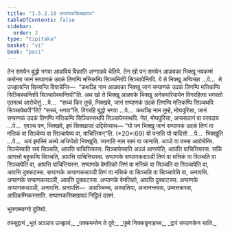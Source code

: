 ```yaml
---
title: "1.5.2.10 सप्पाणकसिक्खापद"
tableOfContents: false
sidebar:
  order: 2
type: "tipitaka"
basket: "vi"
book: "paci"
---
```



<DynamicBreadcrumb />

<Division number="139" book="paci">

<Paragraph number="473" book="paci">
तेन समयेन बुद्धो भगवा आळवियं विहरति अग्गाळवे चेतिये. तेन खो पन समयेन आळवका भिक्खू नवकम्मं करोन्ता जानं सप्पाणकं उदकं तिणम्पि मत्तिकम्पि सिञ्चन्तिपि सिञ्चापेन्तिपि. ये ते भिक्खू अप्पिच्छा …पे…  ते उज्झायन्ति खिय्यन्ति विपाचेन्ति—  “कथञ्हि नाम आळवका भिक्खू जानं सप्पाणकं उदकं तिणम्पि मत्तिकम्पि सिञ्चिस्सन्तिपि सिञ्चापेस्सन्तिपी”ति. अथ खो ते भिक्खू आळवके भिक्खू अनेकपरियायेन विगरहित्वा भगवतो एतमत्थं आरोचेसुं …पे…  “सच्चं किर तुम्हे, भिक्खवे, जानं सप्पाणकं उदकं तिणम्पि मत्तिकम्पि सिञ्चथपि सिञ्चापेथपी”ति? “सच्चं, भगवा”ति. विगरहि बुद्धो भगवा …पे…  कथञ्हि नाम तुम्हे, मोघपुरिसा, जानं सप्पाणकं उदकं तिणम्पि मत्तिकम्पि सिञ्चिस्सथपि सिञ्चापेस्सथपि. नेतं, मोघपुरिसा, अप्पसन्नानं वा पसादाय …पे…  एवञ्च पन, भिक्खवे, इमं सिक्खापदं उद्दिसेय्याथ—
</Paragraph>

</Division>
<Division number="140" book="paci">

<Paragraph number="474" book="paci">
<Emphasis>“यो पन भिक्खु जानं सप्पाणकं उदकं तिणं वा मत्तिकं वा सिञ्चेय्य वा सिञ्चापेय्य वा, पाचित्तियन्”</Emphasis>ति. (*20*:<Emphasis>69</Emphasis>)
</Paragraph>

</Division>
<Division number="141" book="paci">

<Paragraph number="475" book="paci">
<Emphasis>यो पना</Emphasis>ति यो यादिसो …पे…  <Emphasis>भिक्खू</Emphasis>ति …पे…  अयं इमस्मिं अत्थे अधिप्पेतो भिक्खूति.
</Paragraph>

<Paragraph number="476" book="paci">
<Emphasis>जानाति</Emphasis> नाम सामं वा जानाति. अञ्ञे वा तस्स आरोचेन्ति.
</Paragraph>

<Paragraph number="477" book="paci">
<Emphasis>सिञ्चेय्या</Emphasis>ति सयं सिञ्चति, आपत्ति पाचित्तियस्स.
</Paragraph>

<Paragraph number="478" book="paci">
<Emphasis>सिञ्चापेय्या</Emphasis>ति अञ्ञं आणापेति, आपत्ति पाचित्तियस्स. सकिं आणत्तो बहुकम्पि सिञ्चति, आपत्ति पाचित्तियस्स.
</Paragraph>

</Division>
<Division number="142" book="paci">

<Paragraph number="479" book="paci">
सप्पाणके सप्पाणकसञ्ञी तिणं वा मत्तिकं वा सिञ्चति वा सिञ्चापेति वा, आपत्ति पाचित्तियस्स. सप्पाणके वेमतिको तिणं वा मत्तिकं वा सिञ्चति वा सिञ्चापेति वा, आपत्ति दुक्कटस्स. सप्पाणके अप्पाणकसञ्ञी तिणं वा मत्तिकं वा सिञ्चति वा सिञ्चापेति वा, अनापत्ति. अप्पाणके सप्पाणकसञ्ञी, आपत्ति दुक्कटस्स. अप्पाणके वेमतिको, आपत्ति दुक्कटस्स. अप्पाणके अप्पाणकसञ्ञी, अनापत्ति.
</Paragraph>

</Division>
<Division number="143" book="paci">

<Paragraph number="480" book="paci">
अनापत्ति—  असञ्चिच्च, अस्सतिया, अजानन्तस्स, उम्मत्तकस्स, आदिकम्मिकस्साति.

</Paragraph>
</Division>

<Paragraph number="481" type="center" book="paci">
सप्पाणकसिक्खापदं निट्ठितं दसमं.

  
भूतगामवग्गो दुतियो.



</Paragraph>

<Paragraph number="482" type="center" book="paci">
तस्सुद्दानं


</Paragraph>

<Paragraph number="483" type="verses" book="paci">
_भूतं अञ्ञाय उज्झायं,_  
_पक्कमन्तेन ते दुवे;_  
_पुब्बे निक्कड्ढनाहच्च,_  
_द्वारं सप्पाणकेन चाति._
</Paragraph>